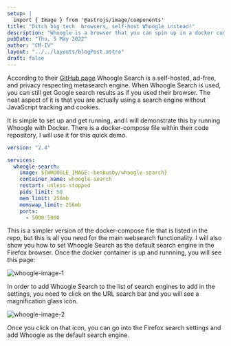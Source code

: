 ```yaml
---
setup: |
  import { Image } from '@astrojs/image/components'
title: "Ditch big tech  browsers, self-host Whoogle instead!"
description: "Whoogle is a browser that you can spin up in a docker container to run from your own on-prem hardware."
pubDate: "Thu, 5 May 2022"
author: "CM-IV"
layout: "../../layouts/blogPost.astro"
draft: false
---
```



According to their [GitHub page](https://github.com/benbusby/whoogle-search) Whoogle Search is a self-hosted, ad-free, and privacy respecting metasearch engine.  When Whoogle Search is used, you can still get Google search results as if you used their browser.  The neat aspect of it is that you are actually using a search engine without JavaScript tracking and cookies.

It is simple to set up and get running, and I will demonstrate this by running Whoogle with Docker.  There is a docker-compose file within their code repository, I will use it for this quick demo.

```yaml
version: "2.4"

services:
  whoogle-search:
    image: ${WHOOGLE_IMAGE:-benbusby/whoogle-search}
    container_name: whoogle-search
    restart: unless-stopped
    pids_limit: 50
    mem_limit: 256mb
    memswap_limit: 256mb
    ports:
      - 5000:5000
```

This is a simpler version of the docker-compose file that is listed in the repo, but this is all you need for the main websearch functionality.  I will also show you how to set Whoogle Search as the default search engine in the Firefox browser.  Once the docker container is up and runnning, you will see this page:

<Image class="image" alt="whoogle-image-1" src="https://ik.imagekit.io/xbkhabiqcy9/img/screen1_Rh72vadpii.webp?ik-sdk-version=javascript-1.4.3&updatedAt=1651842962323" width={860} height={392} alt="Whoogle Search Image" />

In order to add Whoogle Search to the list of search engines to add in the settings, you need to click on the URL search bar and you will see a magnification glass icon.

<Image alt="whoogle-image-2" src="https://ik.imagekit.io/xbkhabiqcy9/img/screen2_gK9Woxan-.webp?ik-sdk-version=javascript-1.4.3&updatedAt=1651842962398" width={860} height={392} alt="Whoogle Search Image 2" />

Once you click on that icon, you can go into the Firefox search settings and add Whoogle as the default search engine.